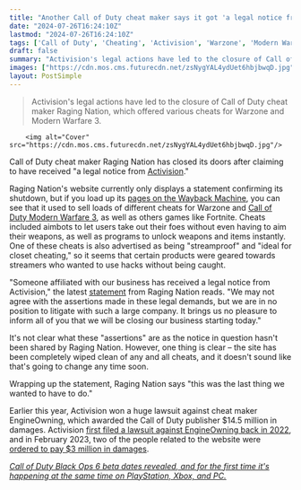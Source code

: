 ```yaml
---
title: "Another Call of Duty cheat maker says it got 'a legal notice from Activision,' shuts down immediately: 'We are in no position to litigate with such a large company'"
date: "2024-07-26T16:24:10Z"
lastmod: "2024-07-26T16:24:10Z"
tags: ['Call of Duty', 'Cheating', 'Activision', 'Warzone', 'Modern Warfare 3', 'Fortnite']
draft: false
summary: "Activision's legal actions have led to the closure of Call of Duty cheat maker Raging Nation, which offered various cheats for Warzone and Modern Warfare 3."
images: ["https://cdn.mos.cms.futurecdn.net/zsNygYAL4ydUet6hbjbwqD.jpg"]
layout: PostSimple
---
```

> Activision's legal actions have led to the closure of Call of Duty cheat maker Raging Nation, which offered various cheats for Warzone and Modern Warfare 3.


        <img alt="Cover" src="https://cdn.mos.cms.futurecdn.net/zsNygYAL4ydUet6hbjbwqD.jpg"/>
        
Call of Duty cheat maker Raging Nation has closed its doors after claiming to have received "a legal notice from [Activision](https://www.gamesradar.com/tag/activision/)."

Raging Nation's website currently only displays a statement confirming its shutdown, but if you load up its [<u>pages on the Wayback Machine</u>](https://web.archive.org/web/20240201122017/https://ragingnation.org/products), you can see that it used to sell loads of different cheats for Warzone and [<u>Call of Duty Modern Warfare 3</u>](https://www.gamesradar.com/call-of-duty-modern-warfare-3-guide/), as well as others games like Fortnite. Cheats included aimbots to let users take out their foes without even having to aim their weapons, as well as programs to unlock weapons and items instantly. One of these cheats is also advertised as being "streamproof" and "ideal for closet cheating," so it seems that certain products were geared towards streamers who wanted to use hacks without being caught.

"Someone affiliated with our business has received a legal notice from Activision," the latest [<u>statement</u>](https://ragingnation.org/) from Raging Nation reads. "We may not agree with the assertions made in these legal demands, but we are in no position to litigate with such a large company. It brings us no pleasure to inform all of you that we will be closing our business starting today."

It's not clear what these "assertions" are as the notice in question hasn't been shared by Raging Nation. However, one thing is clear – the site has been completely wiped clean of any and all cheats, and it doesn't sound like that's going to change any time soon.

Wrapping up the statement, Raging Nation says "this was the last thing we wanted to have to do."

Earlier this year, Activision won a huge lawsuit against cheat maker EngineOwning, which awarded the Call of Duty publisher $14.5 million in damages. Activision [<u>first filed a lawsuit against EngineOwning back in 2022</u>](https://www.gamesradar.com/activision-is-suing-a-massive-call-of-duty-cheat-maker/), and in February 2023, two of the people related to the website were [<u>ordered to pay $3 million in damages</u>](https://www.gamesradar.com/one-of-call-of-dutys-biggest-cheat-makers-has-been-sued-for-dollar3-million/). 

[<u><em>Call of Duty Black Ops 6 beta dates revealed, and for the first time it's happening at the same time on PlayStation, Xbox, and PC.</em></u>](https://www.gamesradar.com/games/call-of-duty/call-of-duty-black-ops-6-beta-dates-revealed-and-for-the-first-time-its-happening-at-the-same-time-on-playstation-xbox-and-pc/)
        